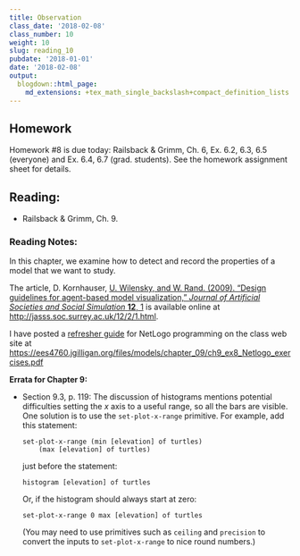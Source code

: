 ```yaml
---
title: Observation
class_date: '2018-02-08'
class_number: 10
weight: 10
slug: reading_10
pubdate: '2018-01-01'
date: '2018-02-08'
output:
  blogdown::html_page:
    md_extensions: +tex_math_single_backslash+compact_definition_lists
---
```

## Homework

Homework #8 is due today: Railsback & Grimm, Ch. 6, Ex. 6.2, 6.3, 6.5 (everyone) and Ex. 6.4, 6.7 (grad. students). See the homework assignment sheet for details.

## Reading:

* Railsback & Grimm, Ch. 9.

### Reading Notes:

In this chapter, we examine how to detect and record the properties of a model 
that we want to study. 

The article, D. Kornhauser, [U. Wilensky, and W. Rand. (2009). "Design guidelines 
for agent-based model visualization," _Journal of Artificial Societies and Social 
Simulation_ **12**, 1](http://jasss.soc.surrey.ac.uk/12/2/1.html) 
is available online at <http://jasss.soc.surrey.ac.uk/12/2/1.html>.

I have posted a [refresher guide](/files/models/chapter_09/ch9_ex8_Netlogo_exercises.pdf) 
for NetLogo programming on the class web site at <https://ees4760.jgilligan.org/files/models/chapter_09/ch9_ex8_Netlogo_exercises.pdf>

**Errata for Chapter 9:**

* Section 9.3, p. 119: 
  The discussion of histograms mentions potential difficulties setting the 
  _x_ axis to a useful range, so all the bars are visible. One solution is to 
  use the `set-plot-x-range` primitive. For example, add this statement:
  ```
  set-plot-x-range (min [elevation] of turtles) 
      (max [elevation] of turtles)
  ```
  just before the statement: 
  ```
  histogram [elevation] of turtles
  ```
  Or, if the histogram should always
  start at zero: 
  ```
  set-plot-x-range 0 max [elevation] of turtles
  ```
  (You may need to use primitives such as `ceiling` and `precision` to convert 
  the inputs to `set-plot-x-range` to nice round numbers.)
